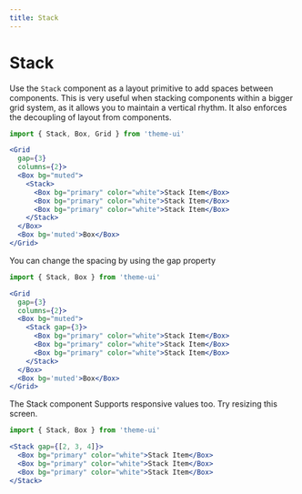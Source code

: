 ```yaml
---
title: Stack
---
```


# Stack

Use the `Stack` component as a layout primitive to add spaces between components.
This is very useful when stacking components within a bigger grid system, as it allows you to maintain a vertical rhythm.
It also enforces the decoupling of layout from components.

```js
import { Stack, Box, Grid } from 'theme-ui'
```

```jsx live=true
<Grid
  gap={3}
  columns={2}>
  <Box bg="muted">
    <Stack>
      <Box bg="primary" color="white">Stack Item</Box>
      <Box bg="primary" color="white">Stack Item</Box>
      <Box bg="primary" color="white">Stack Item</Box>
    </Stack>
  </Box>
  <Box bg='muted'>Box</Box>
</Grid>
```

You can change the spacing by using the gap property

```js
import { Stack, Box } from 'theme-ui'
```

```jsx live=true
<Grid
  gap={3}
  columns={2}>
  <Box bg="muted">
    <Stack gap={3}>
      <Box bg="primary" color="white">Stack Item</Box>
      <Box bg="primary" color="white">Stack Item</Box>
      <Box bg="primary" color="white">Stack Item</Box>
    </Stack>
  </Box>
  <Box bg='muted'>Box</Box>
</Grid>
```

The Stack component Supports responsive values too. Try resizing this screen.


```js
import { Stack, Box } from 'theme-ui'
```

```jsx live=true
<Stack gap={[2, 3, 4]}>
  <Box bg="primary" color="white">Stack Item</Box>
  <Box bg="primary" color="white">Stack Item</Box>
  <Box bg="primary" color="white">Stack Item</Box>
</Stack>
```